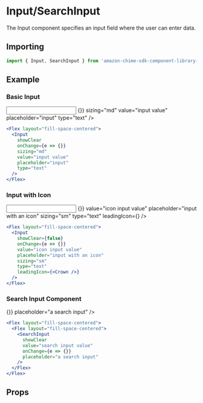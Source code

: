 

# Input/SearchInput

The Input component specifies an input field where the user can enter data.

## Importing

```javascript
import { Input, SearchInput } from 'amazon-chime-sdk-component-library-react';
```

## Example

### Basic Input

<ThemeProvider theme={lightTheme}>
  <GlobalStyles/>
  <Preview>
    <Flex layout="fill-space-centered">
      <Input
        showClear
        onChange={e => {}}
        sizing="md"
        value="input value"
        placeholder="input"
        type="text"
      />
    </Flex>
  </Preview>
</ThemeProvider>

```jsx
<Flex layout="fill-space-centered">
  <Input
    showClear
    onChange={e => {}}
    sizing="md"
    value="input value"
    placeholder="input"
    type="text"
  />
</Flex>
```

### Input with Icon

<ThemeProvider theme={lightTheme}>
  <GlobalStyles/>
  <Preview>
    <Flex layout="fill-space-centered">
      <Input
        showClear={false}
        onChange={e => {}}
        value="icon input value"
        placeholder="input with an icon"
        sizing="sm"
        type="text"
        leadingIcon={<Crown />}
      />
    </Flex>
  </Preview>
</ThemeProvider>

```jsx
<Flex layout="fill-space-centered">
  <Input
    showClear={false}
    onChange={e => {}}
    value="icon input value"
    placeholder="input with an icon"
    sizing="sm"
    type="text"
    leadingIcon={<Crown />}
  />
</Flex>
```

### Search Input Component

<ThemeProvider theme={lightTheme}>
  <GlobalStyles/>
  <Preview>
    <Flex layout="fill-space-centered">
      <SearchInput
        showClear
        value="search input value"
        onChange={e => {}}
        placeholder="a search input"
      />
    </Flex>
  </Preview>
</ThemeProvider>

```jsx
<Flex layout="fill-space-centered">
  <Flex layout="fill-space-centered">
    <SearchInput
      showClear
      value="search input value"
      onChange={e => {}}
      placeholder="a search input"
    />
  </Flex>
</Flex>
```

## Props

<Props of={Input} />
